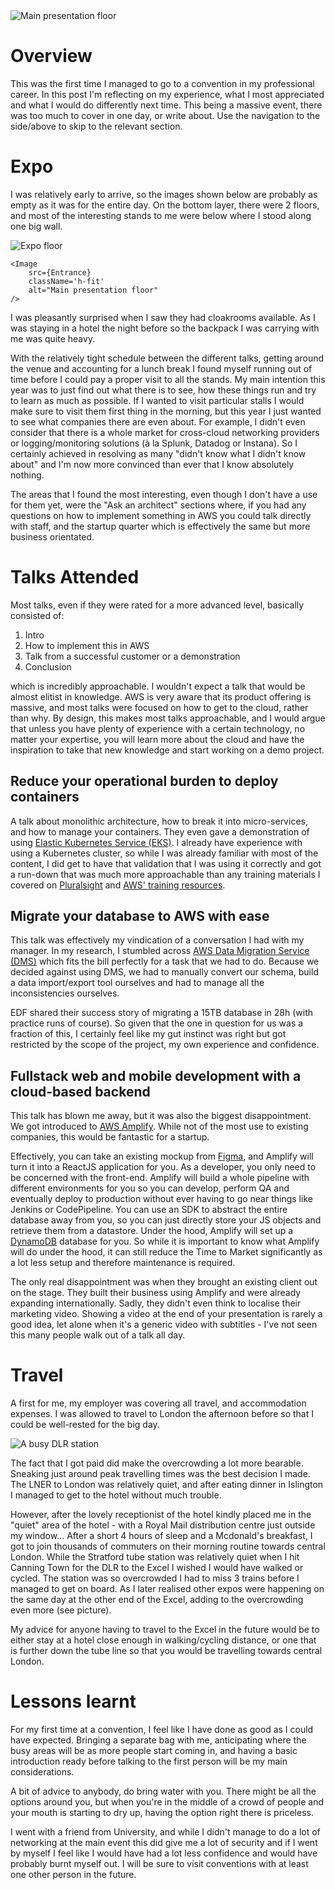 



<Image src={Cover} alt="Main presentation floor" />

# Overview

This was the first time I managed to go to a convention in 
my professional career. In this post I'm reflecting on my 
experience, what I most appreciated and what I would do 
differently next time. This being a massive event, there was 
too much to cover in one day, or write about. Use the navigation 
to the side/above to skip to the relevant section.

# Expo

I was relatively early to arrive, so the images shown below are 
probably as empty as it was for the entire day. On the bottom 
layer, there were 2 floors, and most of the interesting stands 
to me were below where I stood along one big wall.

<div className="inlineWrapper md:w-1/2">
	<Image 
		src={Floor} 
		className='h-fit' 
		alt="Expo floor" 
	/>

	<Image 
		src={Entrance} 
		className='h-fit' 
		alt="Main presentation floor" 
	/>
</div>

I was pleasantly surprised when I saw they had cloakrooms available. 
As I was staying in a hotel the night before so the backpack I was 
carrying with me was quite heavy.

With the relatively tight schedule between the different talks, getting 
around the venue and accounting for a lunch break I found myself running 
out of time before I could pay a proper visit to all the stands. My main 
intention this year was to just find out what there is to see, how these 
things run and try to learn as much as possible. If I wanted to visit 
particular stalls I would make sure to visit them first thing in the morning, 
but this year I just wanted to see what companies there are even about. For 
example, I didn't even consider that there is a whole market for cross-cloud 
networking providers or logging/monitoring solutions (à la Splunk, Datadog or 
Instana). So I certainly achieved in resolving as many "didn't know what I didn't 
know about" and I'm now more convinced than ever that I know absolutely nothing.

The areas that I found the most interesting, even though I don't have a use 
for them yet, were the "Ask an architect" sections where, if you had any 
questions on how to implement something in AWS you could talk directly with 
staff, and the startup quarter which is effectively the same but more business 
orientated.

# Talks Attended

Most talks, even if they were rated for a more advanced level, basically 
consisted of:

1. Intro
2. How to implement this in AWS
3. Talk from a successful customer or a demonstration
4. Conclusion

which is incredibly approachable. I wouldn't expect a talk that would be 
almost elitist in knowledge. AWS is very aware that its product offering 
is massive, and most talks were focused on how to get to the cloud, rather 
than why. By design, this makes most talks approachable, and I would argue 
that unless you have plenty of experience with a certain technology, no 
matter your expertise, you will learn more about the cloud and have the 
inspiration to take that new knowledge and start working on a demo 
project.

## Reduce your operational burden to deploy containers

A talk about monolithic architecture, how to break it into micro-services, 
and how to manage your containers. They even gave a demonstration of using 
[Elastic Kubernetes Service (EKS)](https://aws.amazon.com/eks/). I already 
have experience with using a Kubernetes cluster, so while I was already 
familiar with most of the content, I did get to have that validation that 
I was using it correctly and got a run-down that was much more approachable 
than any training materials I covered on [Pluralsight](https://www.pluralsight.com/) 
and [AWS' training resources](https://www.aws.training/).

## Migrate your database to AWS with ease

This talk was effectively my vindication of a conversation I had with my 
manager. In my research, I stumbled across [AWS Data Migration Service 
(DMS)](https://aws.amazon.com/dms/) which fits the bill perfectly for a 
task that we had to do. Because we decided against using DMS, we had to
manually convert our schema, build a data import/export tool ourselves 
and had to manage all the inconsistencies ourselves.

EDF shared their success story of migrating a 15TB database in 28h 
(with practice runs of course). So given that the one in question for 
us was a fraction of this, I certainly feel like my gut instinct was 
right but got restricted by the scope of the project, my own experience 
and confidence.

## Fullstack web and mobile development with a cloud-based backend

This talk has blown me away, but it was also the biggest disappointment. 
We got introduced to [AWS Amplify](https://aws.amazon.com/amplify/). 
While not of the most use to existing companies, this would be fantastic 
for a startup.

Effectively, you can take an existing mockup from [Figma](https://www.figma.com/), 
and Amplify will turn it into a ReactJS application for you. As a developer, you 
only need to be concerned with the front-end. Amplify will build a whole pipeline 
with different environments for you so you can develop, perform QA and eventually 
deploy to production without ever having to go near things like Jenkins or CodePipeline. 
You can use an SDK to abstract the entire database away from you, so you can just 
directly store your JS objects and retrieve them from a datastore. Under the hood, 
Amplify will set up a [DynamoDB](https://aws.amazon.com/dynamodb/) database for 
you. So while it is important to know what Amplify will do under the hood, it can 
still reduce the Time to Market significantly as a lot less setup and therefore 
maintenance is required.

The only real disappointment was when they brought an existing client out on the stage. 
They built their business using Amplify and were already expanding internationally. 
Sadly, they didn't even think to localise their marketing video. Showing a video at 
the end of your presentation is rarely a good idea, let alone when it's a generic 
video with subtitles - I've not seen this many people walk out of a talk all day.

# Travel

A first for me, my employer was covering all travel, and accommodation expenses. 
I was allowed to travel to London the afternoon before so that I could be well-rested 
for the big day.

<Image src={Travel} alt="A busy DLR station" className='w-1/2 ml-auto mr-auto'/>

The fact that I got paid did make the overcrowding a lot more bearable. Sneaking 
just around peak travelling times was the best decision I made. The LNER to London 
was relatively quiet, and after eating dinner in Islington I managed to get to the
 hotel without much trouble.

However, after the lovely receptionist of the hotel kindly placed me in the "quiet" 
area of the hotel - with a Royal Mail distribution centre just outside my window... 
After a short 4 hours of sleep and a Mcdonald's breakfast, I got to join thousands 
of commuters on their morning routine towards central London. While the Stratford 
tube station was relatively quiet when I hit Canning Town for the DLR to the Excel 
I wished I would have walked or cycled. The station was so overcrowded I had to 
miss 3 trains before I managed to get on board. As I later realised other expos 
were happening on the same day at the other end of the Excel, adding to the 
overcrowding even more (see picture).


My advice for anyone having to travel to the Excel in the future would be to either 
stay at a hotel close enough in walking/cycling distance, or one that is further 
down the tube line so that you would be travelling towards central London.

# Lessons learnt

For my first time at a convention, I feel like I have done as good as I could have 
expected. Bringing a separate bag with me, anticipating where the busy areas will 
be as more people start coming in, and having a basic introduction ready before talking 
to the first person will be my main considerations.

A bit of advice to anybody, do bring water with you. There might be all the options around 
you, but when you're in the middle of a crowd of people and your mouth is starting to dry 
up, having the option right there is priceless.

I went with a friend from University, and while I didn't manage to do a lot of networking 
at the main event this did give me a lot of security and if I went by myself I feel like 
I would have had a lot less confidence and would have probably burnt myself out. I will 
be sure to visit conventions with at least one other person in the future.
